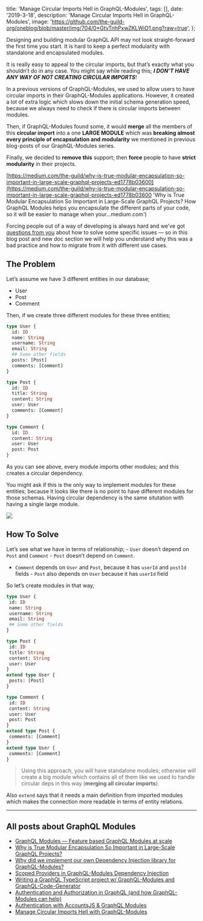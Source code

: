 
  title: 'Manage Circular Imports Hell in GraphQL-Modules',
  tags: [],
  date: '2019-3-18',
  description: 'Manage Circular Imports Hell in GraphQL-Modules',
  image:
    'https://github.com/the-guild-org/oneblog/blob/master/img/704/0*GtvTnhPxwZKLWiO1.png?raw=true',
};


Designing and building modular GraphQL API may not look straight-forward the first time you start. It is hard to keep a perfect modularity with standalone and encapsulated modules.

It is really easy to appeal to the circular imports, but that’s exactly what you shouldn’t do in any case. You might say while reading this; **_I DON’T HAVE ANY WAY OF NOT CREATING CIRCULAR IMPORTS_**!

In a previous versions of GraphQL-Modules, we used to allow users to have circular imports in their GraphQL-Modules applications. However, it created a lot of extra logic which slows down the initial schema generation speed, because we always need to check if there is circular imports between modules.

Then, if GraphQL-Modules found some, it would **merge** all the members of this **circular import** into a one **LARGE MODULE** which was **breaking almost every principle of encapsulation and modularity** we mentioned in previous blog-posts of our GraphQL-Modules series.

Finally, we decided to **remove this** support; then **force** people to have **strict modularity** in their projects.

[https://medium.com/the-guild/why-is-true-modular-encapsulation-so-important-in-large-scale-graphql-projects-ed1778b03600](https://medium.com/the-guild/why-is-true-modular-encapsulation-so-important-in-large-scale-graphql-projects-ed1778b03600 'Why is True Modular Encapsulation So Important in Large-Scale GraphQL Projects?
How GraphQL Modules helps you encapsulate the different parts of your code, so it will be easier to manage when your…medium.com')

Forcing people out of a way of developing is always hard and we’ve got [questions from you](https://github.com/Urigo/graphql-modules/issues/317) about how to solve some specific issues — so in this blog post and new doc section we will help you understand why this was a bad practice and how to migrate from it with different use cases.

## The Problem

Let’s assume we have 3 different entities in our database;

- User
- Post
- Comment

Then, if we create three different modules for these three entities;

```graphql
type User {
  id: ID
  name: String
  username: String
  email: String
  ## Some other fields
  posts: [Post]
  comments: [Comment]
}
```

```graphql
type Post {
  id: ID
  title: String
  content: String
  user: User
  comments: [Comment]
}
```

```graphql
type Comment {
  id: ID
  content: String
  user: User
  post: Post
}
```

As you can see above, every module imports other modules; and this creates a circular dependency.

You might ask if this is the only way to implement modules for these entities; because it looks like there is no point to have different modules for those schemas. Having circular dependency is the same situtation with having a single large module.

![](https://github.com/the-guild-org/oneblog/blob/master/img/704/1*2Yeuig2ffEYQmXY2sQfG5A.gif?raw=true)

## How To Solve

Let’s see what we have in terms of relationship; - `User` doesn’t depend on `Post` and `Comment` - `Post` doesn’t depend on `Comment`.

- `Comment` depends on `User` and `Post`, because it has `userId` and `postId` fields - `Post` also depends on `User` because it has `userId` field

So let’s create modules in that way,

```graphql
type User {
 id: ID
 name: String
 username: String
 email: String
 ## Some other fields
}
```

```graphql
type Post {
 id: ID
 title: String
 content: String
 user: User
}
extend type User {
 posts: [Post]
}
```

```graphql
type Comment {
 id: ID
 content: String
 user: User
 post: Post
}
extend type Post {
 comments: [Comment]
}
extend type User {
 comments: [Comment]
}
```

> Using this approach, you will have standalone modules; otherwise will create a big module which contains all of them like we used to handle circular deps in this way (**merging all circular imports**).

Also `extend` says that it needs a main definition from imported modules which makes the connection more readable in terms of entity relations.

---

## All posts about GraphQL Modules

- [GraphQL Modules — Feature based GraphQL Modules at scale](https://medium.com/the-guild/graphql-modules-feature-based-graphql-modules-at-scale-2d7b2b0da6da)
- [Why is True Modular Encapsulation So Important in Large-Scale GraphQL Projects?](https://medium.com/the-guild/why-is-true-modular-encapsulation-so-important-in-large-scale-graphql-projects-ed1778b03600)
- [Why did we implement our own Dependency Injection library for GraphQL-Modules?](https://medium.com/p/f25a234a9762)
- [Scoped Providers in GraphQL-Modules Dependency Injection](https://medium.com/p/949cd2588e0)
- [Writing a GraphQL TypeScript project w/ GraphQL-Modules and GraphQL-Code-Generator](https://medium.com/the-guild/writing-strict-typed-graphql-typescript-project-w-graphql-modules-and-graphql-code-generator-c22f6caa17b8)
- [Authentication and Authorization in GraphQL (and how GraphQL-Modules can help)](https://medium.com/the-guild/authentication-and-authorization-in-graphql-and-how-graphql-modules-can-help-fadc1ee5b0c2)
- [Authentication with AccountsJS & GraphQL Modules](https://medium.com/the-guild/authentication-with-accountsjs-graphql-modules-e0fb9799a9da)
- [Manage Circular Imports Hell with GraphQL-Modules](https://medium.com/the-guild/manage-circular-imports-hell-with-graphql-modules-4b1611dee781)

